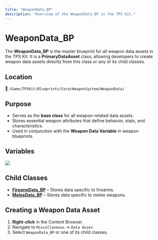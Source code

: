 ```yaml
---
title: "WeaponData_BP"
description: "Overview of the WeaponData_BP in the TPS Kit."
---
```


# WeaponData_BP

The **WeaponData_BP** is the master blueprint for all weapon data assets in the TPS Kit. It is a **PrimaryDataAsset** class, allowing developers to create weapon data assets directly from this class or any of its child classes.

## Location

📂 `/Game/TPSKit/Blueprints/Core/WeaponSystem/WeaponData/`

## Purpose

- Serves as the **base class** for all weapon-related data assets.
- Stores essential weapon attributes that define behavior, stats, and characteristics.
- Used in conjunction with the **Weapon Data Variable** in weapon blueprints.

## Variables

<Image zoom src="/assets/images/gbvf93qyvfq97834vf7843vf8734f8034.png" />

## Child Classes

- **[FirearmData_BP](/weapon-system/data/firearm-data-bp)** – Stores data specific to firearms.
- **[MeleeData_BP](/weapon-system/data/melee-data-bp)** – Stores data specific to melee weapons.

## Creating a Weapon Data Asset

1. **Right-click** in the Content Browser.
2. Navigate to `Miscellaneous` → `Data Asset`.
3. Select `WeaponData_BP` or one of its child classes.